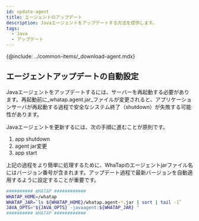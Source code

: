 ```yaml
---
id: update-agent
title: エージェントのアップデート
description: Javaエージェントをアップデートする方法を提供します。
tags:
  - Java
  - アップデート
---
```


{@include: ../common-items/_download-agent.mdx} 

## エージェントアップデートの自動設定

Javaエージェントをアップデートするには、サーバーを再起動する必要があります。再起動前に_whatap.agent.jar_ファイルが変更されると、アプリケーションサーバが再起動する過程で安全なシステム終了（shutdown）が失敗する可能性があります。

Javaエージェントを更新するには、次の手順に進むことが原則です。

1.  app shutdown
2.  agent jar変更
3.  app start

上記の過程をより簡単に処理するために、WhaTapのエージェントjarファイル名にはバージョン番号が含まれます。アップデート過程で最新バージョンを自動適用するように設定することが重要です。

```bash {3} showLineNumbers
########## WHATAP ############
WHATAP_HOME=/whatap
WHATAP_JAR=`ls ${WHATAP_HOME}/whatap.agent-*.jar | sort | tail -1`
JAVA_OPTS="${JAVA_OPTS} -javaagent:${WHATAP_JAR} "
########## WHATAP ############
```

